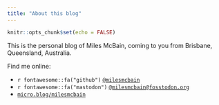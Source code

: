 ```yaml
---
title: "About this blog"
---
```


```r
knitr::opts_chunk$set(echo = FALSE)
```

This is the personal blog of Miles McBain, coming to you from Brisbane, Queensland, Australia.

Find me online:

  - `r fontawesome::fa("github")` [`@milesmcbain`](https://www.github.com/milesmcbain)
  - `r fontawesome::fa("mastodon")` [`@milesmcbain@fosstodon.org`](https://fosstodon.org/@milesmcbain)
  - [`micro.blog/milesmcbain`](https://micro.blog/milesmcbain)
